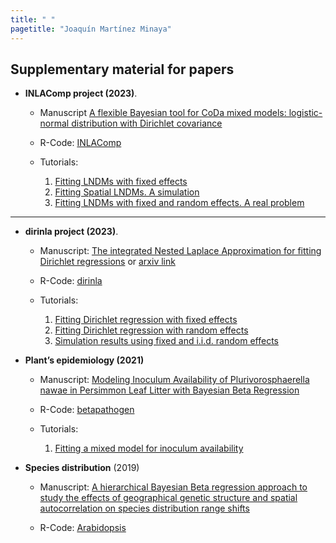 ---
title: " "
pagetitle: "Joaquín Martínez Minaya"
---

<link rel="stylesheet" href="styles.css" type="text/css">
<link rel="stylesheet" href="academicicons/css/academicons.min.css"/>

<div align="justify">
## Supplementary material for papers

- **INLAComp project (2023)**. 

  - Manuscript [A flexible Bayesian tool for CoDa mixed models: logistic-normal distribution with Dirichlet covariance](https://arxiv.org/abs/2308.13928)
  
  - R-Code: [INLAComp](https://github.com/jmartinez-minaya/INLAcomp)
  
  - Tutorials:

    1. [Fitting LNDMs with fixed effects](https://github.com/hrue/r-inla/commit/3577c1b030a8460ff7194893bd97e57a62a1399d)
    2. [Fitting Spatial LNDMs. A simulation](supplementary/INLAComp/simulations.html)
    3. [Fitting LNDMs with fixed and random effects. A real problem](supplementary/INLAComp/my-vignette.html)
    
---


- **dirinla project (2023)**. 
  
  - Manuscript: [The integrated Nested Laplace Approximation for fitting Dirichlet regressions](https://www.tandfonline.com/doi/full/10.1080/10618600.2022.2144330) or [arxiv link](https://arxiv.org/abs/1907.04059)
  
  - R-Code: [dirinla](https://inlabru-org.r-universe.dev/dirinla)
  
  - Tutorials:
    1. [Fitting Dirichlet regression with fixed effects](supplementary/CODA/fixed/my-vignette_fixed.html)
    2. [Fitting Dirichlet regression with random effects](supplementary/CODA/fixed/my-vignette_fixed.html)
    3. [Simulation results using fixed and i.i.d. random effects](supplementary/CODA/tests.html)


- **Plant's epidemiology (2021)**

  - Manuscript: [Modeling Inoculum Availability of Plurivorosphaerella nawae in Persimmon Leaf Litter with Bayesian Beta Regression](https://apsjournals.apsnet.org/doi/10.1094/PHYTO-08-20-0359-R)
  
  - R-Code: [betapathogen](https://bitbucket.org/joaquin-martinez-minaya/betapathogen/src/master/)
  
  - Tutorials:
    1. [Fitting a mixed model for inoculum availability](https://bitbucket.org/joaquin-martinez-minaya/betapathogen/src/master/vignettes/)
    

- **Species distribution** (2019)

  - Manuscript: [A hierarchical Bayesian Beta regression approach to study the effects of geographical genetic structure and spatial autocorrelation on species distribution range shifts](https://onlinelibrary.wiley.com/doi/10.1111/1755-0998.13024)
  
  - R-Code: [Arabidopsis](http://doi.org/10.5281/zenodo.2552025)
  

</div>

